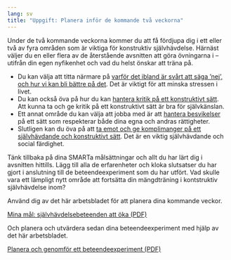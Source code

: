 ```yaml
---
lang: sv
title: "Uppgift: Planera inför de kommande två veckorna"
---
```


Under de två kommande veckorna kommer du att få fördjupa dig i ett eller
två av fyra områden som är viktiga för konstruktiv självhävdelse. Härnäst väljer du en eller
flera av de återstående avsnitten att göra övningarna i -- utifrån din egen nyfikenhet och vad du
helst önskar att träna på.

-   Du kan välja att titta närmare på [varför det ibland är svårt att säga
    ’nej’, och hur vi kan bli bättre på det](6-0.qmd). Det är viktigt för att
    minska stressen i livet.
-   Du kan också öva på hur du kan [hantera kritik på ett
    konstruktivt sätt](7-0.qmd). Att kunna ta och ge kritik på ett konstruktivt
    sätt är bra för självkänslan.
-   Ett annat område du kan välja att jobba med är att [hantera besvikelser](8-0.qmd) på ett
    sätt som respekterar både dina egna och andras rättigheter.
-   Slutligen kan du öva på att [ta emot och ge komplimanger på ett självhävdande och konstruktivt sätt](9-0.qmd). Det är en viktig självhävdande och social färdighet.

Tänk tillbaka på dina SMARTa målsättningar och allt du har lärt dig
i avsnitten hittills. Lägg till alla de erfarenheter och
kloka slutsatser du har gjort i anslutning till de beteendeexperiment som du har utfört. Vad skulle vara ett lämpligt nytt område att
fortsätta din mängdträning i kontstruktiv självhävdelse inom?

Använd dig av det här arbetsbladet för att planera dina kommande veckor.

::: {.content-visible when-format="html"}
[Mina mål: självhävdelsebeteenden att öka (PDF)](forms/100respekt-SMARTa-mal.pdf)
:::

Och planera och utvärdera sedan dina beteendeexperiment med hjälp av det här arbetsbladet.

::: {.content-visible when-format="html"}
[Planera och genomför ett beteendeexperiment (PDF)](forms/be.pdf)
:::
